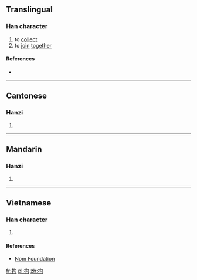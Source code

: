 ==Translingual==

===Han character===
{{Han char|rn=64|rad=手|as=04|sn=7|four=|canj=手心戈 (QPI), X手心戈 (XQPI)|ids=⿰扌勾}}

# to [[collect]]
# to [[join]] [[together]]

====References====
* {{Han ref|kx=0420.120|dkj=11865|dj=0767.130|hdz=31843.010|uh=6285|ud=25221}}

----

==Cantonese==

===Hanzi===
{{yue-hanzi|jyut=[[keoi1]]|y=keui1}}

# {{defn|lang=yue|sort=手04}}

----

==Mandarin==

===Hanzi===
{{cmn-hanzi|pin=[[jū]] ([[ju1]])|wg=chü<sup>1</sup>}}

# {{defn|lang=cmn|sort=手04}}

----

==Vietnamese==

===Han character===
{{vi-readings|rs=手04| hanviet = câu}}

# {{defn|lang=vi|sort=手04}}

====References====
*[http://nomfoundation.org/common/nom_details.php?codepoint=6285 Nom Foundation]

[[fr:抅]]
[[pl:抅]]
[[zh:抅]]